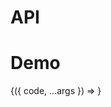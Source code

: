 
<Meta title="Packages/Typography/CodeBlock" component={CodeBlock} />

# API

<ArgsTable />

# Demo

<Canvas>
  <Story
    name="CodeBlock"
    args={{ code: CODE, containerProps: { style: { maxHeight: 'calc(100vh - 80px)' } } }}
    argTypes={{ code: { table: { category: 'Story' } } }}
    parameters={{
      design: {
        allowFullscreen: true,
        type: 'figma',
        url: 'https://www.figma.com/file/6g87L4FdKZTA3knt3Rsfdx/Garden?node-id=6739%3A41717'
      }
    }}
  >
    {({ code, ...args }) => <CodeBlock {...args} children={code[args.language || 'tsx']} />}
  </Story>
</Canvas>
